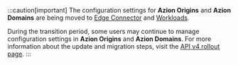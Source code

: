 :::caution[important]
The configuration settings for **Azion Origins** and **Azion Domains** are being moved to [Edge Connector](/en/documentation/products/secure/edge-connector/) and [Workloads](/en/documentation/products/secure/workloads/).

During the transition period, some users may continue to manage configuration settings in **Azion Origins** and **Azion Domains**. For more information about the update and migration steps, visit the [API v4 rollout page](/en/documentation/products/api-v4-migration/).
:::